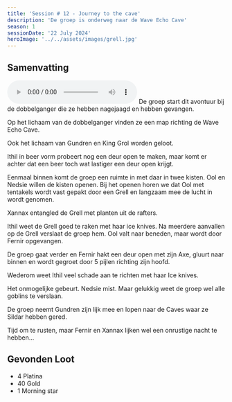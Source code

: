 ```yaml
---
title: 'Session # 12 - Journey to the cave'
description: 'De groep is onderweg naar de Wave Echo Cave'
season: 1
sessionDate: '22 July 2024'
heroImage: '../../assets/images/grell.jpg'
---
```



## Samenvatting

<audio controls>
    <source src={audio} type="audio/mpeg" />
    Your browser does not support the audio element.
</audio>
De groep start dit avontuur bij de dobbelganger die ze hebben nagejaagd en hebben gevangen.

Op het lichaam van de dobbelganger vinden ze een map richting de Wave Echo Cave.

Ook het lichaam van Gundren en King Grol worden geloot.

<CharacterPopper character="ithil" client:load>
    Ithil
</CharacterPopper> in beer vorm probeert nog een deur open te maken, maar komt er achter dat
een beer toch wat lastiger een deur open krijgt.

Eenmaal binnen komt de groep een ruimte in met daar in twee kisten. <CharacterPopper character="ool" client:load>Ool</CharacterPopper> en <CharacterPopper character="nedsie" client:load>Nedsie</CharacterPopper> willen de kisten openen.
Bij het openen horen we dat <CharacterPopper character="ool" client:load>Ool</CharacterPopper> met tentakels wordt vast gepakt door een Grell en langzaam mee de lucht in wordt genomen.

<CharacterPopper character="xannax" client:load>
    Xannax
</CharacterPopper> entangled de Grell met planten uit de rafters.

Ithil weet de Grell goed te raken met haar ice knives. Na meerdere aanvallen op de Grell verslaat de groep hem.
Ool valt naar beneden, maar wordt door <CharacterPopper character="fernir" client:load>Fernir</CharacterPopper> opgevangen.

De groep gaat verder en <CharacterPopper character="fernir" client:load>Fernir</CharacterPopper> hakt een deur open met zijn Axe, gluurt naar binnen en wordt gegroet door 5 pijlen richting zijn hoofd.

Wederom weet <CharacterPopper character="ithil" client:load>Ithil</CharacterPopper> veel schade aan te richten met haar Ice knives.

Het onmogelijke gebeurt. <CharacterPopper character="nedsie" client:load>Nedsie</CharacterPopper> mist. Maar gelukkig weet de groep wel alle goblins te verslaan.

De groep neemt Gundren zijn lijk mee en lopen naar de Caves waar ze Sildar hebben gered.

Tijd om te rusten, maar <CharacterPopper character="fernir" client:load>Fernir</CharacterPopper> en <CharacterPopper character="xannax" client:load>Xannax</CharacterPopper> lijken wel een onrustige nacht te hebben...

## Gevonden Loot

-   4 Platina
-   40 Gold
-   1 Morning star
